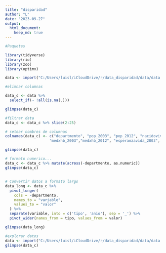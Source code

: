```yaml
---
title: "disparidad"
author: "L"
date: "2023-09-27"
output:
  html_document:
    keep_md: true
---
```



```r
#Paquetes

library(tidyverse)
library(rio)
library(zoo)
library(optimx)

data <- import("C:/Users/luisl/iCloudDrive/r/data_disparidad/data/data.xlsx") 


```


```r
#elimnar columnas

data_c <- data %>%
  select_if(~ !all(is.na(.)))

glimpse(data_c)

```


```r
#filtrar data
data_c <- data_c %>% slice(2:25)

```

```r

# setear nombres de columnas
colnames(data_c) <- c("departmento", "pop_2003", "pop_2012", "nacidovivo_2003", "nacidovivo_2012", "ingresopc_2003", "ingresopc_2012", "mortinf_2003", "mortinf_2012",                     "mortniñez_2003", "mortniñez_2012", "incidtb_2003", "incidtb_2012",
                    "medxhb_2003","medxhb_2012", "esperanzavida_2003", "esperanzavida2012")

glimpse(data_c)

```


```r
# formato numerico...
data_c <- data_c %>% mutate(across(-departmento, as.numeric))
glimpse(data_c)
```
## 

```r
# Convertir datos a formato largo
data_long <- data_c %>%  
  pivot_longer(
    cols = -departmento, 
    names_to = "variable", 
    values_to = "valor"
  ) %>% 
  separate(variable, into = c('tipo', 'anio'), sep = '_') %>% 
  pivot_wider(names_from = tipo, values_from = valor)

glimpse(data_long)

```


```r
#explorar datos
data <- import("C:/Users/luisl/iCloudDrive/r/data_disparidad/data/data.xlsx")
glimpse(data_c)
```
